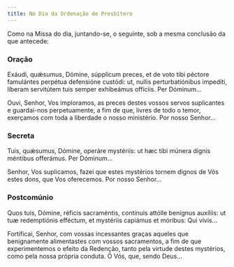 ```yaml
---
title: No Dia da Ordenação de Presbítero
---
```


<aside>
  Como na Missa do dia, juntando-se, o seguinte, sob a mesma conclusão da que
  antecede:
</aside>

### Oração

<div class="side-by-side not-content">

Exáudi, quǽsumus, Dómine, súpplicum preces, et de voto tibi péctore
    famulántes perpétua defensióne custódi: ut, nullis perturbatiónibus
    impedíti, líberam servitútem tuis semper exhibeámus offíciis. Per Dóminum...

Ouvi, Senhor, Vos imploramos, as preces destes vossos servos suplicantes e
    guardai-nos perpetuamente, a fim de que, livres de todo o temor, exerçamos
    com toda a liberdade o nosso ministério. Por nosso Senhor...

</div>

### Secreta

<div class="side-by-side not-content">

Tuis, quǽsumus, Dómine, operáre mystériis: ut hæc tibi múnera dignis
    méntibus offerámus. Per Dóminum...

Senhor, Vos suplicamos, fazei que estes mystérios tornem dignos de Vós estes
    dons, que Vos oferecemos. Por nosso Senhor...

</div>

### Postcomúnio

<div class="side-by-side not-content">

Quos tuis, Dómine, réficis sacraméntis, contínuis attólle benígnus auxíliis:
    ut tuæ redemptiónis efféctum, et mystériis capiámus et móribus: Qui vivis...

Fortificai, Senhor, com vossas incessantes graças aqueles que benignamente
    alimentastes com vossos sacramentos, a fim de que experimentemos o efeito da
    Redenção, tanto pela virtude destes mystérios, como pela nossa própria
    conduta. Ó Vós, que, sendo Deus...

</div>
